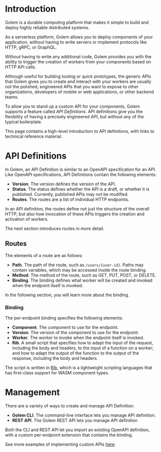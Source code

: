 
# Introduction

Golem is a durable computing platform that makes it simple to build and deploy
highly reliable distributed systems.

As a serverless platform, Golem allows you to deploy components of your
application, without having to write servers or implement protocols like HTTP,
gRPC, or GraphQL.

Without having to write any additional code, Golem provides you with the ability
to trigger the creation of workers from your components based on HTTP API calls.

Although useful for building tooling or quick prototypes, the generic APIs that
Golem gives you to create and interact with your workers are usually not the
polished, engineered APIs that you want to expose to other organizations,
developers of mobile or web applications, or other backend teams.

To allow you to stand up a custom API for your components, Golem supports a
feature called _API Definitions_. API definitions give you the flexibility of
having a precisely engineered API, but without any of the typical boilerplate.

This page contains a high-level introduction to API definitions, with links to
technical reference material.

# API Definitions

In Golem, an API Definition is similar to an OpenAPI specification for an API.
Like OpenAPI specifications, API Definitions contain the following elements:

- **Version**. The version defines the version of the API.
- **Status**. The status defines whether the API is a draft, or whether it is
  published. Currently, published APIs may not be modified.
- **Routes**. The routes are a list of individual HTTP endpoints.

In an API definition, the routes define not just the structure of the overall
HTTP, but also how invocation of these APIs triggers the creation and activation
of workers.

The next section introduces routes in more detail.

## Routes

The elements of a route are as follows:

- **Path**. The path of the route, such as `/users/{user-id}`. Paths may
  contain variables, which may be accessed inside the route binding.
- **Method**. The method of the route, such as GET, PUT, POST, or DELETE.
- **Binding**. The binding defines what worker will be created and invoked
  when the endpoint itself is invoked.

In the following section, you will learn more about the binding.

### Binding

The per-endpoint binding specifies the following elements:

- **Component**. The component to use for the endpoint.
- **Version**. The version of the component to use for the endpoint.
- **Worker**. The worker to invoke when the endpoint itself is invoked.
- **Rib**. A small script that specifies how to adapt the input of the request,
  including the body and headers, to the input of a function on a worker; and
  how to adapt the output of the function to the output of the response,
  including the body and headers.

The script is written in [Rib](/docs/rib), which is a lightweight scripting
languages that has first-class support for WASM component types.

# Management

There are a variety of ways to create and manage API Definition:

- **Golem CLI**. The command-line interface lets you manage API definition.
- **REST API**. The Golem REST API lets you manage API definition

Both the CLI and REST API let you import an existing OpenAPI definition, with
a custom per-endpoint extension that contains the binding.

See more examples of implementing custom APIs [here](/docs/invoke/making-custom-apis).

